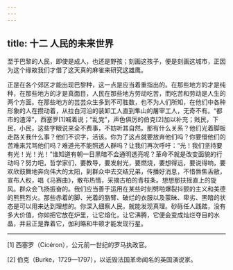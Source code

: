 ```yaml
---
---
---
```

title: 十二 人民的未来世界
---




至于巴黎的人民，即使是成人，也还是野孩；刻画这孩子，便是刻画这城市，正因为这个缘故我们才借了这天真的麻雀来研究这雄鹰。

正是在各个郊区才能出现巴黎种，这一点是应当着重指出的。在那些地方的才是纯种，在那些地方的才是真面目，人民在那些地方劳动吃苦，而吃苦和劳动是人生的两个方面。在那些地方的芸芸众生多到不可胜数，也不为人们所知，在他们中各种形象的人在攒动着，从拉白河沿的装卸工人直到隼山的屠宰工人，无奇不有。“都市的渣滓”，西塞罗[1]喊着说；“乱党”，声色俱厉的伯克[2]加以补充；贱民，下民，小民，这些字眼说来全不费事，不妨听其自然。那有什么关系？他们光着脚板走路关我什么事？他们不识字，活该。你为了这点就要放弃他们吗？你要借他们的苦难来咒骂他们吗？难道光不能照透人群吗？让我们再次呼吁：“光！我们坚持要有光！光！光！”谁知道有朝一日黑暗不会通明透亮呢？革命不就是改变面貌的行动吗？努力吧，哲学家们，要教导，要发射光，要燃烧，要想得远，要说得响，要欢欣鼓舞地奔向伟大的太阳，到群众中去交结兄弟，传播好消息，不惜唇焦舌敝，宣布人权，唱《马赛曲》，散布热情，采摘古柏的青枝条。想想那扶摇直上的旋风。群众会飞扬振奋的。我们应当善于运用在某些时刻劈啪爆裂抖颤的主义和美德的熊熊烈火。那些赤着的脚、光着的胳臂、破烂的衣服以及蒙昧、卑劣、黑暗的状态是可以用来达到理想的。你深入细察人民，就能发现真理。砂砾任人践踏，没有多大价值，你如把它放在炉里，让它熔化，让它沸腾，它便会变成灿烂夺目的水晶，并且正是靠着它，伽利略和牛顿才能发现行星。



* * *



[1] 西塞罗（Cicéron），公元前一世纪的罗马执政官。

[2] 伯克（Burke，1729—1797），以诋毁法国革命闻名的英国演说家。